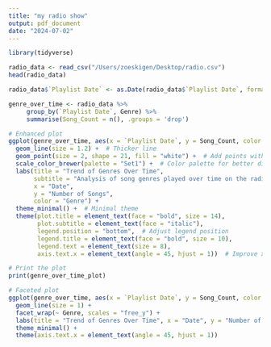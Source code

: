 ```yaml
---
title: "my radio show"
output: pdf_document
date: "2024-07-02"
---
```


```r
library(tidyverse)
```
```r
radio_data <- read_csv("/Users/zoeskigen/Desktop/radio.csv")
head(radio_data)
```
```r
radio_data$`Playlist Date` <- as.Date(radio_data$`Playlist Date`, format = "%B %d, %Y")

genre_over_time <- radio_data %>%
     group_by(`Playlist Date`, Genre) %>%
     summarise(Song_Count = n(), .groups = 'drop')

# Enhanced plot
ggplot(genre_over_time, aes(x = `Playlist Date`, y = Song_Count, color = Genre)) +
  geom_line(size = 1.2) +  # Thicker line
  geom_point(size = 2, shape = 21, fill = "white") +  # Add points with white fill
  scale_color_brewer(palette = "Set1") +  # Color palette for better distinction
  labs(title = "Trend of Genres Over Time",
       subtitle = "Analysis of song genres played over time on the radio show",
       x = "Date",
       y = "Number of Songs",
       color = "Genre") +
  theme_minimal() +  # Minimal theme
  theme(plot.title = element_text(face = "bold", size = 14),
        plot.subtitle = element_text(face = "italic"),
        legend.position = "bottom",  # Adjust legend position
        legend.title = element_text(face = "bold", size = 10),
        legend.text = element_text(size = 8),
        axis.text.x = element_text(angle = 45, hjust = 1))  # Improve x-axis labels readability

# Print the plot
print(genre_over_time_plot)

```
```r
# Faceted plot
ggplot(genre_over_time, aes(x = `Playlist Date`, y = Song_Count, color = Genre)) +
  geom_line(size = 1) +
  facet_wrap(~ Genre, scales = "free_y") +
  labs(title = "Trend of Genres Over Time", x = "Date", y = "Number of Songs") +
  theme_minimal() +
  theme(axis.text.x = element_text(angle = 45, hjust = 1))
```


